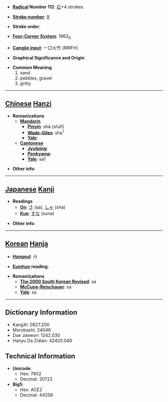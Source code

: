 * '''[[Wiktionary:Chinese radical index| Radical]] Number 112''': [[Wiktionary:Chinese radical index 石|石]]+4 strokes

* '''[[Wiktionary:Chinese total strokes index|Stroke number]]''': [[Wiktionary:Chinese total strokes index 9|9]]

* '''Stroke order''': 

* '''[[Wiktionary:Chinese four corner index|Four-Corner System]]''': 1962<sub>0</sub>

* '''[[Wiktionary:Chinese Cangjie index|Cangjie input]]''': 一口火竹 (MRFH)

* '''Graphical Significance and Origin''': 

* '''Common Meaning'''
*#sand
*# pebbles, gravel
*# gritty


----

== [[Chinese]] [[Hanzi]] ==

* '''Romanizations'''
** '''[[Mandarin]]'''
*** '''[[Pinyin]]''': shā (sha1)
*** '''[[Wade-Giles]]''': sha<sup>1</sup>
*** '''[[Yale]]''': 
** '''[[Cantonese]]'''
*** '''[[Jyutping]]''':
*** '''[[Penkyamp]]''': 
*** '''[[Yale]]''': sa1

* '''Other info''': 

----

== [[Japanese]] [[Kanji]] ==

* '''Readings'''
** '''[[On]]''': [[さ]] (sa), [[しゃ]] (sha)
** '''[[Kun]]''': [[すな]] (suna)

* '''Other info''':  

----

== [[Korean]] [[Hanja]] ==

* '''[[Hangeul]]''': 사

* '''[[Eumhun]] reading''': 

* '''Romanizations'''
** '''[[The 2000 South Korean Revised Romanization|The 2000 South Korean Revised]]''': sa
** '''[[McCune-Reischauer]]''': sa
** '''[[Yale]]''': sa

----

== Dictionary Information ==

* KangXi: 0827.200
* Morobashi: 24046
* Dae Jaweon: 1242.030
* Hanyu Da Zidian: 42420.040

== Technical Information ==

* '''Unicode''':
** Hex: 7802
** Decimal: 30722
* '''Big5''':
** Hex: ACE2
** Decimal: 44258
